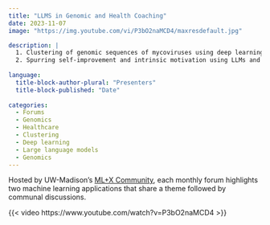 ```yaml
---
title: "LLMS in Genomic and Health Coaching"
date: 2023-11-07
image: "https://img.youtube.com/vi/P3bO2naMCD4/maxresdefault.jpg"

description: |
  1. Clustering of genomic sequences of mycoviruses using deep learning, Rohan Sonthalia<br>
  2. Spurring self-improvement and intrinsic motivation using LLMs and reinforcement learning, Michael Roytman
  
language: 
  title-block-author-plural: "Presenters"
  title-block-published: "Date"
  
categories:
  - Forums
  - Genomics
  - Healthcare
  - Clustering
  - Deep learning
  - Large language models
  - Genomics
---
```


Hosted by UW-Madison's [ML+X Community](https://datascience.wisc.edu/ml-community), each monthly forum highlights two machine learning applications that share a theme followed by communal discussions.

{{< video https://www.youtube.com/watch?v=P3bO2naMCD4 >}}
